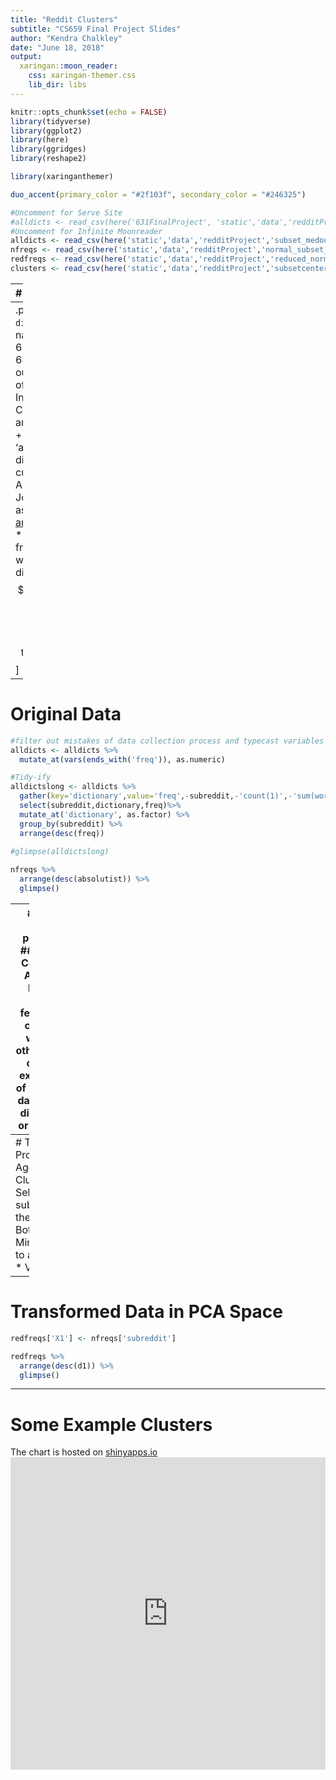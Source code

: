 ```yaml
---
title: "Reddit Clusters"
subtitle: "CS659 Final Project Slides"
author: "Kendra Chalkley"
date: "June 18, 2018" 
output: 
  xaringan::moon_reader:
    css: xaringan-themer.css
    lib_dir: libs
---
```


```r
knitr::opts_chunk$set(echo = FALSE)
library(tidyverse)
library(ggplot2)
library(here) 
library(ggridges)
library(reshape2)

library(xaringanthemer)

duo_accent(primary_color = "#2f103f", secondary_color = "#246325")

#Uncomment for Serve Site
#alldicts <- read_csv(here('631FinalProject', 'static','data','redditProject','subset_medoutput.csv'))  
#Uncomment for Infinite Moonreader
alldicts <- read_csv(here('static','data','redditProject','subset_medoutput.csv'))  
nfreqs <- read_csv(here('static','data','redditProject','normal_subset_freqs.csv'))
redfreqs <- read_csv(here('static','data','redditProject','reduced_normal_subset_freqs'))
clusters <- read_csv(here('static','data','redditProject','subsetcenters.csv'))

```


---  
# Data

.pull-left[
* Source: Reddit
  + a website www.reddit.com
* `subreddit` /r/ 
  + <=20 character, case sensitive forum name
* `posts` 
  + a count of posts in each subreddit
  + only `self` posts were included in this dataset
  + posts < 100 words in length were filtered out of this dataset
* `wordcount`
  + a sum of the total number of words in all posts in that subreddit
]
--
.pull-right[
* `dictionary` 
  + the name of one of 65 dictionaries
  + 64 from an outdated version of Linguistic Inquiry and Word Count texual analysis software 
  + plus an 'absolutist' dictionary curated by by AlMosaiwi and Johnstone(2018) as described in [In an Absolute State](http://journals.sagepub.com/doi/abs/10.1177/2167702617747074)  
* `freq` the frequency of words from each dictionary $$\frac{number\ of\ words\ matching\ dictionary}{number\ of\ total\ words}$$
]

---
# Original Data
```r
#filter out mistakes of data collection process and typecast variables
alldicts <- alldicts %>% 
  mutate_at(vars(ends_with('freq')), as.numeric)

#Tidy-ify 
alldictslong <- alldicts %>% 
  gather(key='dictionary',value='freq',-subreddit,-'count(1)',-'sum(wordcount)') %>% 
  select(subreddit,dictionary,freq)%>%   
  mutate_at('dictionary', as.factor) %>% 
  group_by(subreddit) %>% 
  arrange(desc(freq)) 
 
#glimpse(alldictslong)
```


```r
nfreqs %>% 
  arrange(desc(absolutist)) %>% 
  glimpse()
```

---
# Further 'Pre' processing 
## Principle Component Analysis
* Effective when features are correlated with each other
* In this case, can explain 90% of variation in dataset in 21 dimensions, or 80% in 11 

## K-means Clustering
* A starting point to select a more comprehensible subset of the data to play with 

---
# Target Processing 
## Agglomerative Clustering
* Select sub-sub-subset of the data 
* Bottom up
* Mimimize all to all distance
* Visualize?


---
# Transformed Data in PCA Space
```r
redfreqs['X1'] <- nfreqs['subreddit']

redfreqs %>% 
  arrange(desc(d1)) %>% 
  glimpse()
```

---

# Some Example Clusters
 
The chart is hosted on [shinyapps.io](https://kchalk.shinyapps.io/RedditClusters) 
<iframe id="example1" src="https://kchalk.shinyapps.io/RedditClusters/"
style="border: non; width: 100%; height: 500px"
frameborder="0">
</iframe>
